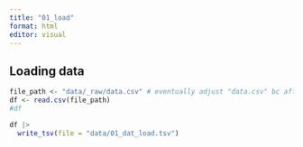 ```yaml
---
title: "01_load"
format: html
editor: visual
---
```


## Loading data

```r
file_path <- "data/_raw/data.csv" # eventually adjust "data.csv" bc after downloading, it assumes a different name
df <- read.csv(file_path)
#df
```

```r
df |>
  write_tsv(file = "data/01_dat_load.tsv")
```
